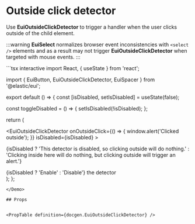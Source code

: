 # Outside click detector

Use **EuiOutsideClickDetector** to trigger a handler when the user clicks outside of the child element.

:::warning
**EuiSelect** normalizes browser event inconsistencies with `<select />` elements and as a result may not trigger **EuiOutsideClickDetector** when targeted with mouse events.
:::

<Demo>
```tsx interactive
import React, { useState } from 'react';

import { EuiButton, EuiOutsideClickDetector, EuiSpacer } from '@elastic/eui';

export default () => {
  const [isDisabled, setIsDisabled] = useState(false);

  const toggleDisabled = () => {
    setIsDisabled(!isDisabled);
  };

  return (
    <div>
      <EuiOutsideClickDetector
        onOutsideClick={() => {
          window.alert('Clicked outside');
        }}
        isDisabled={isDisabled}
      >
        <p>
          {isDisabled
            ? 'This detector is disabled, so clicking outside will do nothing.'
            : 'Clicking inside here will do nothing, but clicking outside will trigger an alert.'}
        </p>
      </EuiOutsideClickDetector>
      <EuiSpacer size="l" />
      <EuiButton onClick={toggleDisabled}>
        {isDisabled ? 'Enable' : 'Disable'} the detector
      </EuiButton>
    </div>
  );
};
```
</Demo>

## Props


<PropTable definition={docgen.EuiOutsideClickDetector} />
